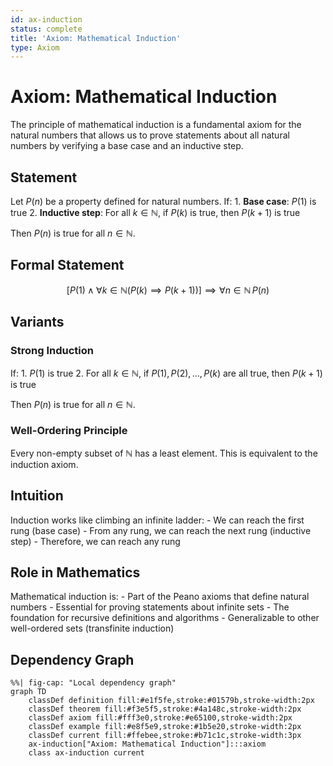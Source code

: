 ```yaml
---
id: ax-induction
status: complete
title: 'Axiom: Mathematical Induction'
type: Axiom
---
```


# Axiom: Mathematical Induction {#ax-induction}

The principle of mathematical induction is a fundamental axiom for the natural numbers that allows us to prove statements about all natural numbers by verifying a base case and an inductive step.

## Statement

Let $P(n)$ be a property defined for natural numbers. If:
1. **Base case**: $P(1)$ is true
2. **Inductive step**: For all $k \in \mathbb{N}$, if $P(k)$ is true, then $P(k+1)$ is true

Then $P(n)$ is true for all $n \in \mathbb{N}$.

## Formal Statement

$$\left[P(1) \land \forall k \in \mathbb{N}(P(k) \implies P(k+1))\right] \implies \forall n \in \mathbb{N} \, P(n)$$

## Variants

### Strong Induction

If:
1. $P(1)$ is true
2. For all $k \in \mathbb{N}$, if $P(1), P(2), \ldots, P(k)$ are all true, then $P(k+1)$ is true

Then $P(n)$ is true for all $n \in \mathbb{N}$.

### Well-Ordering Principle

Every non-empty subset of $\mathbb{N}$ has a least element. This is equivalent to the induction axiom.

## Intuition

Induction works like climbing an infinite ladder:
- We can reach the first rung (base case)
- From any rung, we can reach the next rung (inductive step)
- Therefore, we can reach any rung

## Role in Mathematics

Mathematical induction is:
- Part of the Peano axioms that define natural numbers
- Essential for proving statements about infinite sets
- The foundation for recursive definitions and algorithms
- Generalizable to other well-ordered sets (transfinite induction)

## Dependency Graph

```mermaid
%%| fig-cap: "Local dependency graph"
graph TD
    classDef definition fill:#e1f5fe,stroke:#01579b,stroke-width:2px
    classDef theorem fill:#f3e5f5,stroke:#4a148c,stroke-width:2px
    classDef axiom fill:#fff3e0,stroke:#e65100,stroke-width:2px
    classDef example fill:#e8f5e9,stroke:#1b5e20,stroke-width:2px
    classDef current fill:#ffebee,stroke:#b71c1c,stroke-width:3px
    ax-induction["Axiom: Mathematical Induction"]:::axiom
    class ax-induction current
```